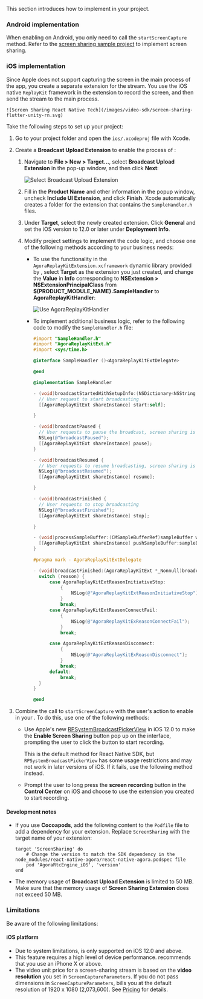 <PlatformWrapper platform="react-native">

This section introduces how to implement <Vg k="SCR_SHR" /> in your project.

### Android implementation

When enabling <Vg k="SCR_SHR" /> on Android, you only need to call the `startScreenCapture` method. Refer to the [screen sharing sample project](https://github.com/AgoraIO-Extensions/react-native-agora/blob/main/example/src/examples/advanced/ScreenShare/ScreenShare.tsx) to implement screen sharing.

### iOS implementation

Since Apple does not support capturing the screen in the main process of the app, you create a separate extension for the <Vg k="SCR_SHR" /> stream. You use the iOS native `ReplayKit` framework in the extension to record the screen, and then send the <Vg k="SCR_SHR" /> stream to the main process.

    ![Screen Sharing React Native Tech](/images/video-sdk/screen-sharing-flutter-unity-rn.svg)

Take the following steps to set up your <Vg k="SCR_SHR" /> project:

1. Go to your project folder and open the `ios/.xcodeproj` file with Xcode.

1. Create a **Broadcast Upload Extension** to enable the process of <Vg k="SCR_SHR" />:
    1. Navigate to **File > New > Target...**, select **Broadcast Upload Extension** in the pop-up window, and then click **Next**:

        ![Select Broadcast Upload Extension](/images/video-sdk/screen-sharing-ios-select-broadcast-upload-extension.png)

    1. Fill in the **Product Name** and other information in the popup window, uncheck **Include UI Extension**, and click **Finish**. Xcode automatically creates a folder for the extension that contains the `SampleHandler.h` files.
    1. Under **Target**, select the newly created extension. Click **General** and set the iOS version to 12.0 or later under **Deployment Info**.
    1. Modify project settings to implement the <Vg k="SCR_SHR" /> code logic, and choose one of the following methods according to your business needs:

        - To use the functionality in the `AgoraReplayKitExtension.xcframework` dynamic library provided by <Vg k="COMPANY" />, select **Target** as the extension you just created, and change the **Value** in **Info** corresponding to **NSExtension > NSExtensionPrincipalClass** from **$(PRODUCT_MODULE_NAME}.SampleHandler** to **AgoraReplayKitHandler**:

            ![Use AgoraReplayKitHandler](/images/video-sdk/screen-sharing-ios-use-agorareplaykithandler.png)

        - To implement additional business logic, refer to the following code to modify the `SampleHandler.h` file:

            ``` objective-c
            #import "SampleHandler.h"
            #import "AgoraReplayKitExt.h"
            #import <sys/time.h>

            @interface SampleHandler ()<AgoraReplayKitExtDelegate>

            @end

            @implementation SampleHandler

            - (void)broadcastStartedWithSetupInfo:(NSDictionary<NSString *,NSObject *> *)setupInfo {
              // User request to start broadcasting
              [[AgoraReplayKitExt shareInstance] start:self];

            }

            - (void)broadcastPaused {
              // User requests to pause the broadcast, screen sharing is paused
              NSLog(@"broadcastPaused");
              [[AgoraReplayKitExt shareInstance] pause];
            }

            - (void)broadcastResumed {
              // User requests to resume broadcasting, screen sharing is resumed
              NSLog(@"broadcastResumed");
              [[AgoraReplayKitExt shareInstance] resume];

            }

            - (void)broadcastFinished {
              // User requests to stop broadcasting
              NSLog(@"broadcastFinished");
              [[AgoraReplayKitExt shareInstance] stop];

            }

            - (void)processSampleBuffer:(CMSampleBufferRef)sampleBuffer withType:(RPSampleBufferType)sampleBufferType {
              [[AgoraReplayKitExt shareInstance] pushSampleBuffer:sampleBuffer withType:sampleBufferType];
            }

            #pragma mark - AgoraReplayKitExtDelegate

            - (void)broadcastFinished:(AgoraReplayKitExt *_Nonnull)broadcast reason:(AgoraReplayKitExtReason)reason {
              switch (reason) {
                  case AgoraReplayKitExtReasonInitiativeStop:
                      {
                          NSLog(@"AgoraReplayKitExtReasonInitiativeStop");
                      }
                      break;
                  case AgoraReplayKitExtReasonConnectFail:
                      {
                          NSLog(@"AgoraReplayKitExReasonConnectFail");
                      }
                      break;

                  case AgoraReplayKitExtReasonDisconnect:
                      {
                          NSLog(@"AgoraReplayKitExReasonDisconnect");
                      }
                      break;
                  default:
                      break;
              }
            }

            @end
            ```

1. Combine the call to `startScreenCapture` with the user's action to enable <Vg k="SCR_SHR" /> in your <Vpl k="CLIENT" />. To do this, use one of the following methods:

    - Use Apple's new [RPSystemBroadcastPickerView](https://developer.apple.com/documentation/replaykit/rpsystembroadcastpickerview) in iOS 12.0 to make the **Enable Screen Sharing** button pop up on the <Vpl k="CLIENT" /> interface, prompting the user to click the button to start recording.
    
        <Admonition style="info" title="information">This is the default method for React Native SDK, but `RPSystemBroadcastPickerView` has some usage restrictions and may not work in later versions of iOS. If it fails, use the following method instead.</Admonition>
    
    - Prompt the user to long press the **screen recording** button in the **Control Center** on iOS and choose to use the extension you created to start recording.

#### Development notes

* If you use **Cocoapods**, add the following content to the `Podfile` file to add a dependency for your <Vg k="SCR_SHR" /> extension. Replace `ScreenSharing` with the target name of your <Vg k="SCR_SHR" /> extension:

    ``` shell
    target 'ScreenSharing' do
        # Change the version to match the SDK dependency in the node_modules/react-native-agora/react-native-agora.podspec file
        pod 'AgoraRtcEngine_iOS', 'version'
    end
    ```

* The memory usage of **Broadcast Upload Extension** is limited to 50 MB. Make sure that the memory usage of **Screen Sharing Extension** does not exceed 50 MB.
### Limitations

Be aware of the following limitations:

#### iOS platform

- Due to system limitations, <Vg k="SCR_SHR" /> is only supported on iOS 12.0 and above.
- This feature requires a high level of device performance. <Vg k="COMPANY" /> recommends that you use an iPhone X or above.
- The video unit price for a screen-sharing stream is based on the **video resolution** you set in `ScreenCaptureParameters`. If you do not pass dimensions in `ScreenCaptureParameters`, <Vg k="COMPANY" /> bills you at the default resolution of 1920 x 1080 (2,073,600). See [Pricing](../overview/pricing) for details.

</PlatformWrapper>